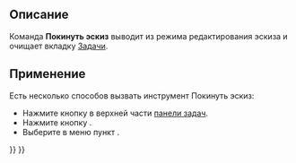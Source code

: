 <languages/>

<div class="mw-translate-fuzzy">
{{Docnav/ru
|[[Sketcher_Dialog/ru|Диалог]]
|[[Sketcher_ViewSketch/ru|Просмотр эскиза]]
|[[Sketcher_Workbench/ru|Sketcher]]
|IconL=
|IconR=Sketcher_ViewSketch.svg
|IconC=Workbench_Sketcher.svg
}}
</div>

<div class="mw-translate-fuzzy">
{{GuiCommand/ru
|Name/ru=Покинуть эскиз
|Name=Sketcher_LeaveSketch
|MenuLocation=Sketch → Покинуть эскиз
|Workbenches=[[Sketcher_Workbench/ru|Sketcher]], [[PartDesign_Workbench/ru|PartDesign]]
|SeeAlso=[[Sketcher_EditSketch/ru|Редактировать эскиз]]
}}
</div>

<span id="Description"></span>
==Описание==

<div class="mw-translate-fuzzy">
Команда '''Покинуть эскиз''' выводит из режима редактирования эскиза и очищает вкладку [[Task_panel/ru|Задачи]].
</div>

<span id="Usage"></span>
==Применение==

<div class="mw-translate-fuzzy">
Есть несколько способов вызвать инструмент Покинуть эскиз:
* Нажмите кнопку {{Button|Закрыть}} в верхней части [[Task_panel|панели задач]].
* Нажмите кнопку {{Button|[[File:Sketcher_LeaveSketch.svg|16px]] [[Sketcher_LeaveSketch/ru|Покинуть эскиз]]}}.
* Выберите в меню пункт {{MenuCommand|Sketch → [[File:Sketcher_LeaveSketch.svg|16px]] Покинуть эскиз}}.
</div>


<div class="mw-translate-fuzzy">
{{Docnav/ru
|[[Sketcher_Dialog/ru|Диалог]]
|[[Sketcher_ViewSketch/ru|Просмотр эскиза]]
|[[Sketcher_Workbench/ru|Sketcher]]
|IconL=
|IconR=Sketcher_ViewSketch.svg
|IconC=Workbench_Sketcher.svg
}}
</div>

{{Sketcher_Tools_navi{{#translation:}}}}
{{Userdocnavi{{#translation:}}}}
